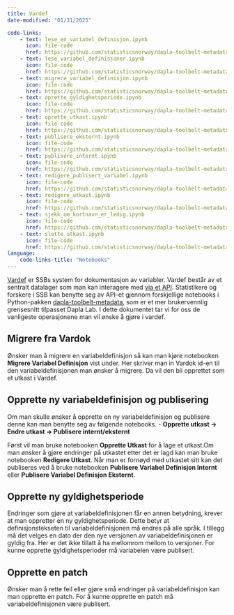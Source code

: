 ```yaml
---
title: Vardef 
date-modified: "01/31/2025"

code-links:
    - text: lese_en_variabel_definisjon.ipynb
      icon: file-code
      href: https://github.com/statisticsnorway/dapla-toolbelt-metadata/blob/main/demo/variable_definitions/lese_en_variabeldefinisjon.ipynb
    - text: lese_variabel_definisjoner.ipynb
      icon: file-code
      href: https://github.com/statisticsnorway/dapla-toolbelt-metadata/blob/main/demo/variable_definitions/lese_variabel_definisjoner.ipynb
    - text: migrere_variabel_definisjon.ipynb
      icon: file-code
      href: https://github.com/statisticsnorway/dapla-toolbelt-metadata/blob/main/demo/variable_definitions/migrere_variabel_definisjon.ipynb
    - text: oprette_gyldighetsperiode.ipynb
      icon: file-code
      href: https://github.com/statisticsnorway/dapla-toolbelt-metadata/blob/main/demo/variable_definitions/opprette_gyldighetsperiode.ipynb
    - text: oprette_utkast.ipynb
      icon: file-code
      href: https://github.com/statisticsnorway/dapla-toolbelt-metadata/blob/main/demo/variable_definitions/opprette_utkast.ipynb
    - text: publisere_eksternt.ipynb
      icon: file-code
      href: https://github.com/statisticsnorway/dapla-toolbelt-metadata/blob/main/demo/variable_definitions/publisere_variabel_definisjon_eksternt.ipynb
    - text: publisere_internt.ipynb
      icon: file-code
      href: https://github.com/statisticsnorway/dapla-toolbelt-metadata/blob/main/demo/variable_definitions/publisere_variabel_definisjon_internt.ipynb
    - text: redigere_publisert_variabel.ipynb
      icon: file-code
      href: https://github.com/statisticsnorway/dapla-toolbelt-metadata/blob/main/demo/variable_definitions/redigere_publisert_variabel_definisjon.ipynb
    - text: redigere_utkast.ipynb
      icon: file-code
      href: https://github.com/statisticsnorway/dapla-toolbelt-metadata/blob/main/demo/variable_definitions/redigere_utkast.ipynb
    - text: sjekk_om_kortnavn_er_ledig.ipynb
      icon: file-code
      href: https://github.com/statisticsnorway/dapla-toolbelt-metadata/blob/main/demo/variable_definitions/sjekk_om_kortnavn_er_ledig.ipynb
    - text: slette_utkast.ipynb
      icon: file-code
      href: https://github.com/statisticsnorway/dapla-toolbelt-metadata/blob/main/demo/variable_definitions/slette_utkast.ipynb
language:
    code-links-title: "Notebooks"
---
```


[Vardef](./vardef.qmd) er SSBs system for dokumentasjon av variabler. Vardef består av et sentralt datalager som man kan interagere med [via et API](https://vardef.intern.test.ssb.no/). Statistikere og forskere i SSB kan benytte seg av API-et gjennom forskjellige notebooks i Python-pakken [dapla-toolbelt-metadata](https://pypi.org/project/dapla-toolbelt-metadata/), som er et mer brukervennlig grensesnitt tilpasset Dapla Lab. I dette dokumentet tar vi for oss de vanligeste operasjonene man vil ønske å gjøre i vardef.

## Migrere fra Vardok

Ønsker man å migrere en variabeldefinisjon så kan man kjøre notebooken **Migrere Variabel Definisjon** vist under. Her skriver man in Vardok id-en til den variabeldefinisjonen man ønsker å migrere. Da vil den bli opprettet som et utkast i Vardef.


## Opprette ny variabeldefinisjon og publisering

Om man skulle ønsker å opprette en ny variabeldefinisjon og publisere denne kan man benytte seg av følgende notebooks.
- **Opprette utkast -> Endre utkast -> Publisere internt/eksternt**

Først vil man bruke notebooken **Opprette Utkast** for å lage et utkast.Om man ønsker å gjøre endringer på utkastet etter det er lagd kan man bruke notebooken **Redigere Utkast**. Når man er fornøyd med utkastet sitt kan det publiseres ved å bruke notebooken **Publisere Variabel Definisjon Internt** eller **Publisere Variabel Definisjon Eksternt**.

## Opprette ny gyldighetsperiode

Endringer som gjøre at variabeldefinisjonen får en annen betydning, krever at man oppretter en ny gyldighetsperiode.
Dette betyr at definisjonstekseten til variabeldefinisjonen må endres på alle språk. I tillegg må det velges en dato der den nye versjonen av variabeldefinisjonen er gyldig fra. Her er det ikke tillatt å ha mellomrom mellom to versjoner.
For kunne opprette gyldighetsperioder må variabelen være publisert.

## Opprette en patch

Ønsker man å rette feil eller gjøre små endringer på variabeldefinisjon kan man opprette en patch. 
For å kunne opprette en patch må variabeldefinisjonen være publisert.

